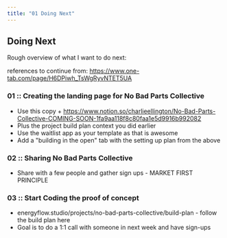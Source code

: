 ```yaml
---
title: "01 Doing Next"
---
```


## Doing Next

Rough overview of what I want to do next: 

references to continue from: https://www.one-tab.com/page/H6DPiwh_TsWgRyvNTET5UA 

### 01 :: Creating the landing page for No Bad Parts Collective 
- Use this copy + https://www.notion.so/charlieellington/No-Bad-Parts-Collective-COMING-SOON-1fa9aa118f8c80faa1e5d9916b992082
- Plus the project build plan context you did earlier 
- Use the waitlist app as your template as that is awesome 
- Add a "building in the open" tab with the setting up plan from the above 

### 02 :: Sharing No Bad Parts Collective 
- Share with a few people and gather sign ups - MARKET FIRST PRINCIPLE 

### 03 :: Start Coding the proof of concept 
- energyflow.studio/projects/no-bad-parts-collective/build-plan - follow the build plan here 
- Goal is to do a 1:1 call with someone in next week and have sign-ups 